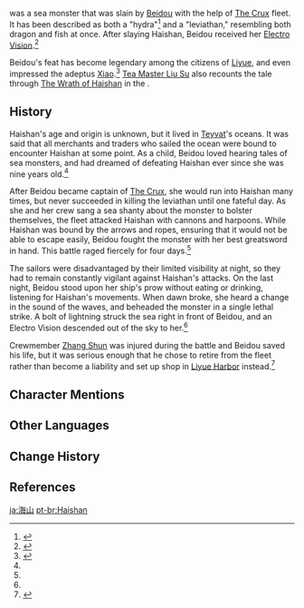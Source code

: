 {{Character Infobox
|region           = Liyue
|type             = Mentioned
|deceased         = Killed by [[Beidou]] prior to the game's events
}}
{{Lang|'''Haishan'''|zh=海山|zh_rm=Hǎishān}} was a sea monster that was slain by [[Beidou]] with the help of [[The Crux]] fleet. It has been described as both a "hydra"<ref>{{Ref/CS|Beidou|Pier Laborers' Gossip}}</ref> and a "leviathan," resembling both dragon and fish at once. After slaying Haishan, Beidou received her [[Electro]] [[Vision]].<ref name="Beidou Vision">{{Ref/CS|Beidou|Vision}}</ref>

Beidou's feat has become legendary among the citizens of [[Liyue]], and even impressed the adeptus [[Xiao]].<ref>{{Ref/VO|Xiao|About Beidou}}</ref> [[Tea Master Liu Su]] also recounts the tale through [[The Wrath of Haishan]] in the {{Quest|Cliffhanger}}.

==History==
Haishan's age and origin is unknown, but it lived in [[Teyvat]]'s oceans. It was said that all merchants and traders who sailed the ocean were bound to encounter Haishan at some point. As a child, Beidou loved hearing tales of sea monsters, and had dreamed of defeating Haishan ever since she was nine years old.<ref name="Beidou Vision" />

After Beidou became captain of [[The Crux]], she would run into Haishan many times, but never succeeded in killing the leviathan until one fateful day. As she and her crew sang a sea shanty about the monster to bolster themselves, the fleet attacked Haishan with cannons and harpoons. While Haishan was bound by the arrows and ropes, ensuring that it would not be able to escape easily, Beidou fought the monster with her best greatsword in hand. This battle raged fiercely for four days.<ref name="Beidou Vision" />

The sailors were disadvantaged by their limited visibility at night, so they had to remain constantly vigilant against Haishan's attacks. On the last night, Beidou stood upon her ship's prow without eating or drinking, listening for Haishan's movements. When dawn broke, she heard a change in the sound of the waves, and beheaded the monster in a single lethal strike. A bolt of lightning struck the sea right in front of Beidou, and an Electro Vision descended out of the sky to her.<ref name="Beidou Vision" />

Crewmember [[Zhang Shun]] was injured during the battle and Beidou saved his life, but it was serious enough that he chose to retire from the fleet rather than become a liability and set up shop in [[Liyue Harbor]] instead.<ref>{{Ref/NPC|Zhang Shun}}</ref>

==Character Mentions==
{{Character Mentions}}

==Other Languages==
{{Other Languages|default_hidden=1
|en       = Haishan
|zhs      = 海山
|zhs_rm   = Hǎishān
|zht      = 海山
|zht_rm   = Hǎishān
<!-- |zh_tl    = Sea Mountain -->
|ja       = 海山
|ja_rm    = Kaizan<ref>{{Ref/VO|Beidou|元素爆発|ja|note=First Voice-Over}}</ref>
|ko       = {{tt|해산|海山}}
|es       = Haishan
|fr       = Haishan
|ru       = Хай Шань
|th       = Haishan
|vi       = {{tt|Hải Sơn|海山}}
|de       = Haishan
|id       = Haishan
|pt       = Haishan
|tr       = Haishan
|it       = Haishan
}}

==Change History==
{{Change History|introduced=1.0}}

==References==
{{Reflist}}

[[ja:海山]]
[[pt-br:Haishan]]